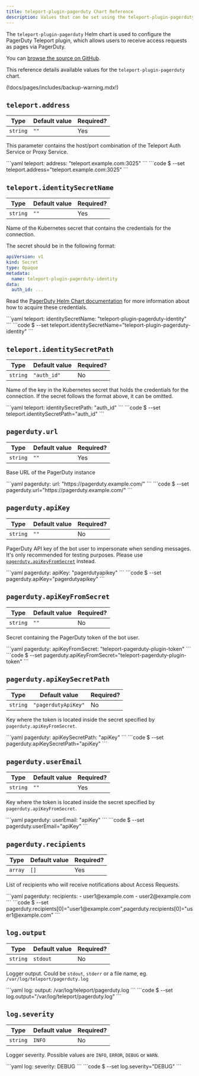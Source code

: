 ```yaml
---
title: teleport-plugin-pagerduty Chart Reference
description: Values that can be set using the teleport-plugin-pagerduty Helm chart
---
```


The `teleport-plugin-pagerduty` Helm chart is used to configure the PagerDuty Teleport plugin, which allows users to receive access requests as pages via PagerDuty.

You can [browse the source on GitHub](https://github.com/gravitational/teleport-plugins/tree/v(=teleport.version=)/charts/access/pagerduty).

This reference details available values for the `teleport-plugin-pagerduty` chart.

(!docs/pages/includes/backup-warning.mdx!)

## `teleport.address`

| Type | Default value | Required? |
| - | - | - |
| `string` | `""` | Yes |

This parameter contains the host/port combination of the Teleport Auth Service or Proxy Service.

<Tabs>
  <TabItem label="values.yaml">
  ```yaml
  teleport:
    address: "teleport.example.com:3025"
  ```
  </TabItem>
  <TabItem label="--set">
  ```code
  $ --set teleport.address="teleport.example.com:3025"
  ```
  </TabItem>
</Tabs>

## `teleport.identitySecretName`

| Type | Default value | Required? |
| - | - | - |
| `string` | `""` | Yes |

Name of the Kubernetes secret that contains the credentials for the connection.

The secret should be in the following format:

```yaml
apiVersion: v1
kind: Secret
type: Opaque
metadata:
  name: teleport-plugin-pagerduty-identity
data:
  auth_id: ...
```

Read the [PagerDuty Helm Chart documentation](https://github.com/gravitational/teleport-plugins/tree/v(=teleport.version=)/charts/access/pagerduty#prerequisites) for more information about how to acquire these credentials.

<Tabs>
  <TabItem label="values.yaml">
  ```yaml
  teleport:
    identitySecretName: "teleport-plugin-pagerduty-identity"
  ```
  </TabItem>
  <TabItem label="--set">
  ```code
  $ --set teleport.identitySecretName="teleport-plugin-pagerduty-identity"
  ```
  </TabItem>
</Tabs>

## `teleport.identitySecretPath`

| Type | Default value | Required? |
| - | - | - |
| `string` | `"auth_id"` | No |

Name of the key in the Kubernetes secret that holds the credentials for the connection. If the secret follows the format above, it can be omitted.

<Tabs>
  <TabItem label="values.yaml">
  ```yaml
  teleport:
    identitySecretPath: "auth_id"
  ```
  </TabItem>
  <TabItem label="--set">
  ```code
  $ --set teleport.identitySecretPath="auth_id"
  ```
  </TabItem>
</Tabs>

## `pagerduty.url`

| Type | Default value | Required? |
| - | - | - |
| `string` | `""` | Yes |

Base URL of the PagerDuty instance

<Tabs>
  <TabItem label="values.yaml">
  ```yaml
  pagerduty:
    url: "https://pagerduty.example.com/"
  ```
  </TabItem>
  <TabItem label="--set">
  ```code
  $ --set pagerduty.url="https://pagerduty.example.com/"
  ```
  </TabItem>
</Tabs>

## `pagerduty.apiKey`

| Type | Default value | Required? |
| - | - | - |
| `string` | `""` | No |

PagerDuty API key of the bot user to impersonate when sending messages. It's only recommended for testing purposes.
Please use [`pagerduty.apiKeyFromSecret`](#pagerdutyapikeyfromsecret) instead.

<Tabs>
  <TabItem label="values.yaml">
  ```yaml
  pagerduty:
    apiKey: "pagerdutyapikey"
  ```
  </TabItem>
  <TabItem label="--set">
  ```code
  $ --set pagerduty.apiKey="pagerdutyapikey"
  ```
  </TabItem>
</Tabs>

## `pagerduty.apiKeyFromSecret`

| Type | Default value | Required? |
| - | - | - |
| `string` | `""` | No |

Secret containing the PagerDuty token of the bot user.

<Tabs>
  <TabItem label="values.yaml">
  ```yaml
  pagerduty:
    apiKeyFromSecret: "teleport-pagerduty-plugin-token"
  ```
  </TabItem>
  <TabItem label="--set">
  ```code
  $ --set pagerduty.apiKeyFromSecret="teleport-pagerduty-plugin-token"
  ```
  </TabItem>
</Tabs>

## `pagerduty.apiKeySecretPath`

| Type | Default value | Required? |
| - | - | - |
| `string` | `"pagerdutyApiKey"` | No |

Key where the token is located inside the secret specified by `pagerduty.apiKeyFromSecret`.

<Tabs>
  <TabItem label="values.yaml">
  ```yaml
  pagerduty:
    apiKeySecretPath: "apiKey"
  ```
  </TabItem>
  <TabItem label="--set">
  ```code
  $ --set pagerduty.apiKeySecretPath="apiKey"
  ```
  </TabItem>
</Tabs>

## `pagerduty.userEmail`

| Type | Default value | Required? |
| - | - | - |
| `string` | `""` | Yes |

Key where the token is located inside the secret specified by `pagerduty.apiKeyFromSecret`.

<Tabs>
  <TabItem label="values.yaml">
  ```yaml
  pagerduty:
    userEmail: "apiKey"
  ```
  </TabItem>
  <TabItem label="--set">
  ```code
  $ --set pagerduty.userEmail="apiKey"
  ```
  </TabItem>
</Tabs>

## `pagerduty.recipients`

| Type | Default value | Required? |
| - | - | - |
| `array` | `[]` | Yes |

List of recipients who will receive notifications about Access Requests.

<Tabs>
  <TabItem label="values.yaml">
  ```yaml
  pagerduty:
    recipients:
      - user1@example.com
      - user2@example.com
  ```
  </TabItem>
  <TabItem label="--set">
  ```code
  $ --set pagerduty.recipients[0]="user1@example.com",pagerduty.recipients[0]="user1@example.com"
  ```
  </TabItem>
</Tabs>

## `log.output`

| Type | Default value | Required? |
| - | - | - |
| `string` | `stdout` | No |

Logger output. Could be `stdout`, `stderr` or a file name, eg. `/var/log/teleport/pagerduty.log`

<Tabs>
  <TabItem label="values.yaml">
  ```yaml
  log:
    output: /var/log/teleport/pagerduty.log
  ```
  </TabItem>
  <TabItem label="--set">
  ```code
  $ --set log.output="/var/log/teleport/pagerduty.log"
  ```
  </TabItem>
</Tabs>

## `log.severity`

| Type | Default value | Required? |
| - | - | - |
| `string` | `INFO` | No |

Logger severity. Possible values are `INFO`, `ERROR`, `DEBUG` or `WARN`.

<Tabs>
  <TabItem label="values.yaml">
  ```yaml
  log:
    severity: DEBUG
  ```
  </TabItem>
  <TabItem label="--set">
  ```code
  $ --set log.severity="DEBUG"
  ```
  </TabItem>
</Tabs>
